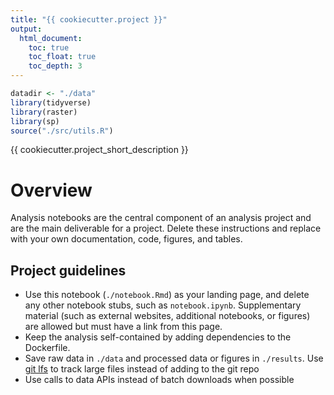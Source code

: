 ```yaml
---
title: "{{ cookiecutter.project }}"
output:
  html_document:
    toc: true
    toc_float: true
    toc_depth: 3
---
```


```r
datadir <- "./data"
library(tidyverse)
library(raster)
library(sp)
source("./src/utils.R")
```
{{ cookiecutter.project_short_description }}

# Overview

Analysis notebooks are the central component of an analysis project and are the main deliverable for a project. Delete these instructions and replace with your own documentation, code, figures, and tables.

## Project guidelines
- Use this notebook (`./notebook.Rmd`) as your landing page, and delete any other notebook stubs, such as `notebook.ipynb`. Supplementary material (such as external websites, additional notebooks, or figures) are allowed but must have a link from this page.
- Keep the analysis self-contained by adding dependencies to the Dockerfile.
- Save raw data in `./data` and processed data or figures in `./results`. Use [git lfs](https://git-lfs.github.com/) to track large files instead of adding to the git repo
- Use calls to data APIs instead of batch downloads when possible
